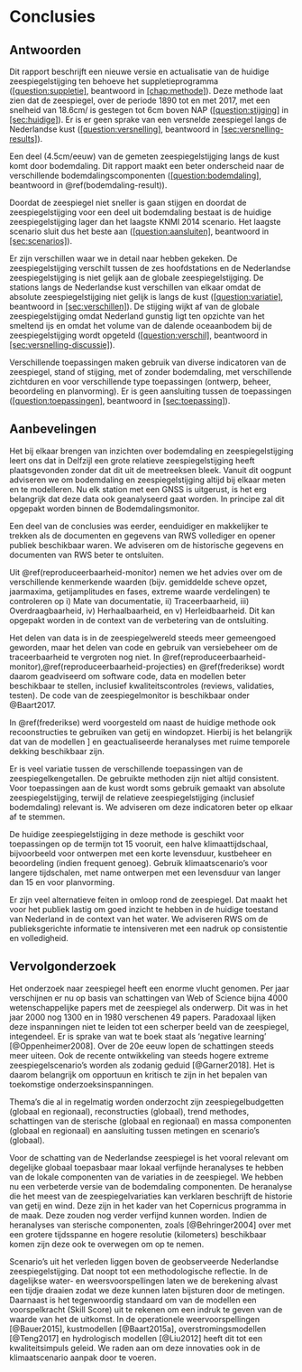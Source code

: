# Conclusies

## Antwoorden

Dit rapport beschrijft een nieuwe versie en actualisatie van de huidige
zeespiegelstijging ten behoeve het suppletieprogramma
([\[question:suppletie\]](#question:suppletie){reference-type="ref"
reference="question:suppletie"}, beantwoord in
[\[chap:methode\]](#chap:methode){reference-type="ref"
reference="chap:methode"}). Deze methode laat zien dat de zeespiegel,
over de periode 1890 tot en met 2017, met een snelheid van 18.6cm/ is
gestegen tot 6cm boven [NAP]{acronym-label="NAP"
acronym-form="singular+short"}
([\[question:stijging\]](#question:stijging){reference-type="ref"
reference="question:stijging"} in
[\[sec:huidige\]](#sec:huidige){reference-type="ref"
reference="sec:huidige"}). Er is er geen sprake van een versnelde
zeespiegel langs de Nederlandse kust
([\[question:versnelling\]](#question:versnelling){reference-type="ref"
reference="question:versnelling"}, beantwoord in
[\[sec:versnelling-results\]](#sec:versnelling-results){reference-type="ref"
reference="sec:versnelling-results"}).

Een deel (4.5cm/eeuw) van de gemeten zeespiegelstijging langs de kust komt
door bodemdaling. Dit rapport maakt een beter onderscheid naar de
verschillende bodemdalingscomponenten
([\[question:bodemdaling\]](#question:bodemdaling){reference-type="ref"
reference="question:bodemdaling"}, beantwoord in
\@ref(bodemdaling-result)).

Doordat de zeespiegel niet sneller is gaan stijgen en doordat de
zeespiegelstijging voor een deel uit bodemdaling bestaat is de huidige
zeespiegelstijging lager dan het laagste [KNMI]{acronym-label="KNMI"
acronym-form="singular+short"} 2014 scenario. Het laagste scenario sluit
dus het beste aan
([\[question:aansluiten\]](#question:aansluiten){reference-type="ref"
reference="question:aansluiten"}, beantwoord in
[\[sec:scenarios\]](#sec:scenarios){reference-type="ref"
reference="sec:scenarios"}).

Er zijn verschillen waar we in detail naar hebben gekeken. De
zeespiegelstijging verschilt tussen de zes hoofdstations en de
Nederlandse zeespiegelstijging is niet gelijk aan de globale
zeespiegelstijging. De stations langs de Nederlandse kust verschillen
van elkaar omdat de absolute zeespiegelstijging niet gelijk is langs de
kust ([\[question:variatie\]](#question:variatie){reference-type="ref"
reference="question:variatie"}, beantwoord in
[\[sec:verschillen\]](#sec:verschillen){reference-type="ref"
reference="sec:verschillen"}). De stijging wijkt af van de globale
zeespiegelstijging omdat Nederland gunstig ligt ten opzichte van het
smeltend ijs en omdat het volume van de dalende oceaanbodem bij de
zeespiegelstijging wordt opgeteld
([\[question:verschil\]](#question:verschil){reference-type="ref"
reference="question:verschil"}, beantwoord in
[\[sec:versnelling-discussie\]](#sec:versnelling-discussie){reference-type="ref"
reference="sec:versnelling-discussie"}).

Verschillende toepassingen maken gebruik van diverse indicatoren van de
zeespiegel, stand of stijging, met of zonder bodemdaling, met
verschillende zichtduren en voor verschillende type toepassingen
(ontwerp, beheer, beoordeling en planvorming). Er is geen aansluiting
tussen de toepassingen
([\[question:toepassingen\]](#question:toepassingen){reference-type="ref"
reference="question:toepassingen"}, beantwoord in
[\[sec:toepassing\]](#sec:toepassing){reference-type="ref"
reference="sec:toepassing"}).

## Aanbevelingen

Het bij elkaar brengen van inzichten over bodemdaling en
zeespiegelstijging leert ons dat in Delfzijl een grote relatieve
zeespiegelstijging heeft plaatsgevonden zonder dat dit uit de
meetreeksen bleek. Vanuit dit oogpunt adviseren we om bodemdaling en
zeespiegelstijging altijd bij elkaar meten en te modelleren. Nu elk station met een [GNSS]{acronym-label="GNSS"
acronym-form="singular+short"} is uitgerust, is het erg belangrijk dat deze data ook geanalyseerd gaat worden. In principe zal dit opgepakt worden binnen de Bodemdalingsmonitor.

Een deel van de conclusies was eerder, eenduidiger en makkelijker te
trekken als de documenten en gegevens van [RWS]{acronym-label="RWS"
acronym-form="singular+short"} vollediger en opener publiek beschikbaar
waren. We adviseren om de historische gegevens en documenten van
[RWS]{acronym-label="RWS" acronym-form="singular+short"} beter te
ontsluiten.

Uit
\@ref(reproduceerbaarheid-monitor) nemen we het advies over om
de verschillende kenmerkende waarden (bijv. gemiddelde scheve opzet,
jaarmaxima, getijamplitudes en fases, extreme waarde verdelingen) te
controleren op i) Mate van documentatie, ii) Traceerbaarheid, iii)
Overdraagbaarheid, iv) Herhaalbaarheid, en v) Herleidbaarheid. Dit kan
opgepakt worden in de context van de verbetering van de ontsluiting.

Het delen van data is in de zeespiegelwereld steeds meer gemeengoed
geworden, maar het delen van code en gebruik van versiebeheer om de
traceerbaarheid te vergroten nog niet. In
\@ref(reproduceerbaarheid-monitor),\@ref(reproduceerbaarheid-projecties)
 en \@ref(frederikse) wordt daarom geadviseerd om software code,
data en modellen beter beschikbaar te stellen, inclusief
kwaliteitscontroles (reviews, validaties, testen). De code van de
zeespiegelmonitor is beschikbaar onder @Baart2017.

In \@ref(frederikse) werd voorgesteld om naast de huidige methode
ook recoonstructies te gebruiken van getij en windopzet. Hierbij is het
belangrijk dat van de modellen \acr{GTSM}] en \acr{DCSM} geactualiseerde
heranalyses met ruime temporele dekking beschikbaar zijn.

Er is veel variatie tussen de verschillende toepassingen van de
zeespiegelkengetallen. De gebruikte methoden zijn niet altijd
consistent. Voor toepassingen aan de kust wordt soms gebruik gemaakt van
absolute zeespiegelstijging, terwijl de relatieve zeespiegelstijging
(inclusief bodemdaling) relevant is. We adviseren om deze indicatoren
beter op elkaar af te stemmen.

De huidige zeespiegelstijging in deze methode is geschikt voor
toepassingen op de termijn tot 15 vooruit, een halve klimaattijdschaal,
bijvoorbeeld voor ontwerpen met een korte levensduur, kustbeheer en
beoordeling (indien frequent genoeg). Gebruik klimaatscenario's voor
langere tijdschalen, met name ontwerpen met een levensduur van langer
dan 15 en voor planvorming.

Er zijn veel alternatieve feiten in omloop rond de zeespiegel. Dat maakt
het voor het publiek lastig om goed inzicht te hebben in de huidige
toestand van Nederland in de context van het water. We adviseren
[RWS]{acronym-label="RWS" acronym-form="singular+short"} om de
publieksgerichte informatie te intensiveren met een nadruk op
consistentie en volledigheid.

## Vervolgonderzoek

Het onderzoek naar zeespiegel heeft een enorme vlucht genomen. Per jaar
verschijnen er nu op basis van schattingen van Web of Science bijna 4000
wetenschappelijke papers met de zeespiegel als onderwerp. Dit was in het
jaar 2000 nog 1300 en in 1980 verschenen 49 papers. Paradoxaal lijken
deze inspanningen niet te leiden tot een scherper beeld van de
zeespiegel, integendeel. Er is sprake van wat te boek staat als
'negative learning' [@Oppenheimer2008]. Over de 20e eeuw lopen de
schattingen steeds meer uiteen. Ook de recente ontwikkeling van steeds
hogere extreme zeespiegelscenario's worden als zodanig geduid
[@Garner2018]. Het is daarom belangrijk om opportuun en kritisch te zijn
in het bepalen van toekomstige onderzoeksinspanningen.

Thema's die al in regelmatig worden onderzocht zijn zeespiegelbudgetten
(globaal en regionaal), reconstructies (globaal), trend methodes,
schattingen van de sterische (globaal en regionaal) en massa componenten
(globaal en regionaal) en aansluiting tussen metingen en scenario's
(globaal).

Voor de schatting van de Nederlandse zeespiegel is het vooral relevant
om degelijke globaal toepasbaar maar lokaal verfijnde heranalyses te
hebben van de lokale componenten van de variaties in de zeespiegel. We
hebben nu een verbeterde versie van de bodemdaling componenten. De
heranalyse die het meest van de zeespiegelvariaties kan verklaren
beschrijft de historie van getij en wind. Deze zijn in het kader van het
Copernicus programma in de maak. Deze zouden nog verder verfijnd kunnen
worden. Indien de heranalyses van sterische componenten, zoals
\acr{GODAS} [@Behringer2004] over met een grotere tijdsspanne en hogere resolutie
(kilometers) beschikbaar komen zijn deze ook te overwegen om op te
nemen.

Scenario's uit het verleden liggen boven de geobserveerde Nederlandse
zeespiegelstijging. Dat noopt tot een methodologische reflectie. In de
dagelijkse water- en weersvoorspellingen laten we de berekening alvast
een tijdje draaien zodat we deze kunnen laten bijsturen door de
metingen. Daarnaast is het tegenwoordig standaard om van de modellen een
voorspelkracht (Skill Score) uit te rekenen om een indruk te geven van
de waarde van het de uitkomst. In de operationele weervoorspellingen
[@Bauer2015], kustmodellen [@Baart2015a], overstromingsmodellen
[@Teng2017] en hydrologisch modellen [@Liu2012] heeft dit tot een
kwaliteitsimpuls geleid. We raden aan om deze innovaties ook in de
klimaatscenario aanpak door te voeren.

